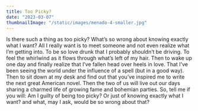 ```yaml
---
title: Too Picky?
date: "2023-03-07"
thumbnailImage: "/static/images/menado-4-smaller.jpg"
---
```


<Box>
Is there such a thing as too picky?  
What’s so wrong about knowing exactly what I want?  
All I really want is to meet someone   
and not even realize what I’m getting into.    
To be so love drunk   
that I probably shouldn’t be driving.    
To feel the whirlwind  
as it flows through what’s left of my hair.   
Then to wake up one day   
and finally realize  
that I’ve fallen head over heels in love.    
That I’ve been seeing the world  
under the influence of a spell (but in a good way).   
Then to sit down at my desk   
and find out that you’ve inspired me   
to write the next great American novel.   
Then the two of us will live out our days   
sharing a charmed life  
of growing fame and bohemian parties.   
So, tell me if you will:  
Am I guilty of being too picky?  
Or just of knowing exactly what I want?  
and what, may I ask,  
would be so wrong about that?  
</Box>